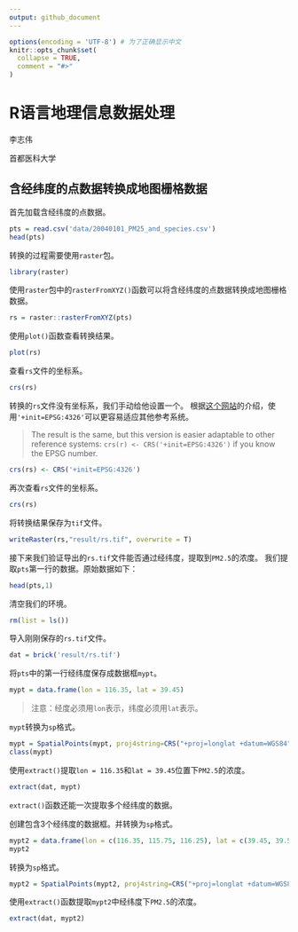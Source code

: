 ```yaml
---
output: github_document
---
```


<!-- README.md is generated from README.Rmd. Please edit that file -->

```r
options(encoding = 'UTF-8') # 为了正确显示中文
knitr::opts_chunk$set(
  collapse = TRUE,
  comment = "#>"
)
```

# R语言地理信息数据处理

李志伟

首都医科大学

## 含经纬度的点数据转换成地图栅格数据

首先加载含经纬度的点数据。

```r
pts = read.csv('data/20040101_PM25_and_species.csv')
head(pts)
```

转换的过程需要使用`raster`包。

```r
library(raster)
```

使用`raster`包中的`rasterFromXYZ()`函数可以将含经纬度的点数据转换成地图栅格数据。

```r
rs = raster::rasterFromXYZ(pts)
```

使用`plot()`函数查看转换结果。

```r
plot(rs)
```

查看`rs`文件的坐标系。

```r
crs(rs)
```

转换的`rs`文件没有坐标系，我们手动给他设置一个。
根据[这个网站](https://gis.stackexchange.com/questions/111226/how-to-assign-crs-to-rasterlayer-in-r)的介绍，使用`'+init=EPSG:4326'`可以更容易适应其他参考系统。

> The result is the same, but this version is easier adaptable to other reference systems: `crs(r) <- CRS('+init=EPSG:4326')` if you know the EPSG number.

```r
crs(rs) <- CRS('+init=EPSG:4326')
```

再次查看`rs`文件的坐标系。

```r
crs(rs)
```

将转换结果保存为`tif`文件。

```r
writeRaster(rs,"result/rs.tif", overwrite = T)
```

接下来我们验证导出的`rs.tif`文件能否通过经纬度，提取到`PM2.5`的浓度。 
我们提取`pts`第一行的数据。原始数据如下：
```r
head(pts,1)
```

清空我们的环境。

```r
rm(list = ls())
```

导入刚刚保存的`rs.tif`文件。

```r
dat = brick('result/rs.tif')
```

将`pts`中的第一行经纬度保存成数据框`mypt`。

```r
mypt = data.frame(lon = 116.35, lat = 39.45)
```

> 注意：经度必须用`lon`表示，纬度必须用`lat`表示。

`mypt`转换为`sp`格式。

```r
mypt = SpatialPoints(mypt, proj4string=CRS("+proj=longlat +datum=WGS84"))
class(mypt)
```

使用`extract()`提取`lon = 116.35`和`lat = 39.45`位置下`PM2.5`的浓度。

```r
extract(dat, mypt)
```

`extract()`函数还能一次提取多个经纬度的数据。

创建包含3个经纬度的数据框。并转换为`sp`格式。
```r
mypt2 = data.frame(lon = c(116.35, 115.75, 116.25), lat = c(39.45, 39.55, 39.55))
mypt2
```

转换为`sp`格式。
```r
mypt2 = SpatialPoints(mypt2, proj4string=CRS("+proj=longlat +datum=WGS84"))
```

使用`extract()`函数提取`mypt2`中经纬度下`PM2.5`的浓度。

```r
extract(dat, mypt2)
```

